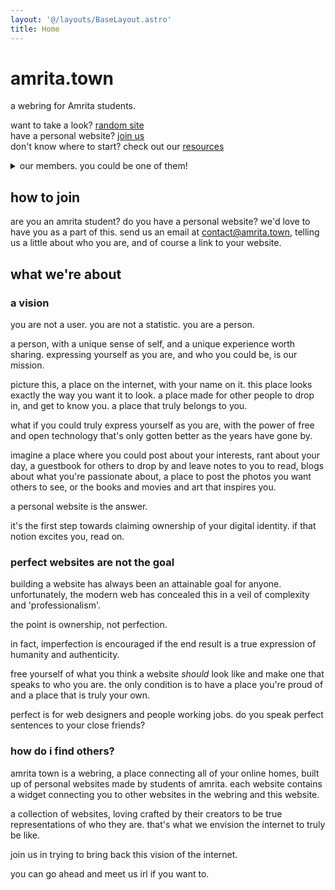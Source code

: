 ```yaml
---
layout: '@/layouts/BaseLayout.astro'
title: Home
---
```



# amrita.town

a webring for Amrita students.

want to take a look? [random site](/random)  
have a personal website? [join us](/join)  
don't know where to start? check out our [resources](/resources)

<details style="margin-top: 0.5rem">
<summary>our members. you could be one of them!</summary>

<table>
	<thead>
		<tr>
			<th scope="col">Member</th>
			<th scope="col">Website</th>
		</tr>
	</thead>
	<tbody>
		{Object.values(members).map((e) => (
			<tr>
				<td>{e.name}</td>
				<td>
					<a href={e.website}>{e.website}</a>
				</td>
			</tr>
		))}
	</tbody>
</table>
</details>

## how to join

are you an amrita student? do you have a personal website? we'd love to have you as a part of this. send us an email at [contact@amrita.town](mailto:contact@amrita.town), telling us a little about who you are, and of course a link to your website.

## what we're about

### a vision

you are not a user. you are not a statistic. you are a person.

a person, with a unique sense of self, and a unique experience worth sharing. expressing yourself as you are, and who you could be, is our mission.

picture this, a place on the internet, with your name on it. this place looks exactly the way you want it to look. a place made for other people to drop in, and get to know you. a place that truly belongs to you.

what if you could truly express yourself as you are, with the power of free and open technology that's only gotten better as the years have gone by.

imagine a place where you could post about your interests, rant about your day, a guestbook for others to drop by and leave notes to you to read, blogs about what you're passionate about, a place to post the photos you want others to see, or the books and movies and art that inspires you.

a personal website is the answer.

it's the first step towards claiming ownership of your digital identity. if that notion excites you, read on.

### perfect websites are not the goal

building a website has always been an attainable goal for anyone. unfortunately, the modern web has concealed this in a veil of complexity and 'professionalism'.

the point is ownership, not perfection.

in fact, imperfection is encouraged if the end result is a true expression of humanity and authenticity.

free yourself of what you think a website _should_ look like and make one that speaks to who you are. the only condition is to have a place you're proud of and a place that is truly your own.

perfect is for web designers and people working jobs. do you speak perfect sentences to your close friends?

### how do i find others?

amrita town is a webring, a place connecting all of your online homes, built up of personal websites made by students of amrita. each website contains a widget connecting you to other websites in the webring and this website.

a collection of websites, loving crafted by their creators to be true representations of who they are. that's what we envision the internet to truly be like.

join us in trying to bring back this vision of the internet.

you can go ahead and meet us irl if you want to.